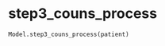 # step3_couns_process { #iapt_classes.Model.step3_couns_process }

```python
Model.step3_couns_process(patient)
```

